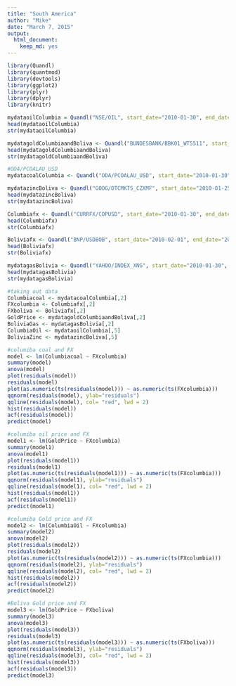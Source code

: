 ```yaml
---
title: "South America"
author: "Mike"
date: "March 7, 2015"
output: 
  html_document:
    keep_md: yes
---
```

```r
library(Quandl)
library(quantmod)
library(devtools)
library(ggplot2)
library(plyr)
library(dplyr)
library(knitr)
```

```r


mydataoilColumbia = Quandl("NSE/OIL", start_date="2010-01-30", end_date="2015-01-31", collapse="monthly")
head(mydataoilColumbia)
str(mydataoilColumbia)
```

```r
mydatagoldColumbiaandBoliva <- Quandl("BUNDESBANK/BBK01_WT5511", start_date="2010-01-01", end_date="2015-01-01", collapse="monthly")
head(mydatagoldColumbiaandBoliva)
str(mydatagoldColumbiaandBoliva)

```

```r
#ODA/PCOALAU_USD
mydatacoalColumbia <- Quandl("ODA/PCOALAU_USD", start_date="2010-01-30", end_date="2015-01-30", collapse="monthly")
```


```r
mydatazincBoliva <- Quandl("GOOG/OTCMKTS_CZXMF", start_date="2010-01-25", end_date="2015-01-31", collapse="monthly")
head(mydatazincBoliva)
str(mydatazincBoliva)
```

```r

Columbiafx <- Quandl("CURRFX/COPUSD", start_date="2010-01-30", end_date="2015-01-31", collapse="monthly")
head(Columbiafx)
str(Columbiafx)
```

```r
Boliviafx <- Quandl("BNP/USDBOB", start_date="2010-02-01", end_date="2015-01-31", collapse="monthly")
head(Boliviafx)
str(Boliviafx)
```

```r
mydatagasBolivia <- Quandl("YAHOO/INDEX_XNG", start_date="2010-01-30", end_date="2015-01-31", collapse="monthly")
head(mydatagasBolivia)
str(mydatagasBolivia)
```

```r
#taking out data
Columbiacoal <- mydatacoalColumbia[,2]
FXcolumbia <- Columbiafx[,2]
FXboliva <- Boliviafx[,2]
GoldPrice <- mydatagoldColumbiaandBoliva[,2]
BoliviaGas <- mydatagasBolivia[,2]
ColumbiaOil <- mydataoilColumbia[,5]
BoliviaZinc <- mydatazincBoliva[,5]
```

```r
#columiba coal and FX 
model <- lm(Columbiacoal ~ FXcolumbia)
summary(model)
anova(model)
plot(residuals(model))
residuals(model)
plot(as.numeric(ts(residuals(model))) ~ as.numeric(ts(FXcolumbia)))
qqnorm(residuals(model), ylab="residuals")
qqline(residuals(model), col= "red", lwd = 2)
hist(residuals(model))
acf(residuals(model))
predict(model)

```

```r
#columiba oil price and FX 
model1 <- lm(GoldPrice ~ FXcolumbia)
summary(model1)
anova(model1)
plot(residuals(model1))
residuals(model1)
plot(as.numeric(ts(residuals(model1))) ~ as.numeric(ts(FXcolumbia)))
qqnorm(residuals(model1), ylab="residuals")
qqline(residuals(model1), col= "red", lwd = 2)
hist(residuals(model1))
acf(residuals(model1))
predict(model1)

```

```r
#columiba Gold price and FX 
model2 <- lm(ColumbiaOil ~ FXcolumbia)
summary(model2)
anova(model2)
plot(residuals(model2))
residuals(model2)
plot(as.numeric(ts(residuals(model2))) ~ as.numeric(ts(FXcolumbia)))
qqnorm(residuals(model2), ylab="residuals")
qqline(residuals(model2), col= "red", lwd = 2)
hist(residuals(model2))
acf(residuals(model2))
predict(model2)

```

```r
#Boliva Gold price and FX 
model3 <- lm(GoldPrice ~ FXboliva)
summary(model3)
anova(model3)
plot(residuals(model3))
residuals(model3)
plot(as.numeric(ts(residuals(model3))) ~ as.numeric(ts(FXboliva)))
qqnorm(residuals(model3), ylab="residuals")
qqline(residuals(model3), col= "red", lwd = 2)
hist(residuals(model3))
acf(residuals(model3))
predict(model3)

```






